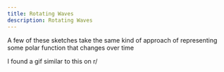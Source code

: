 ```yaml
---
title: Rotating Waves
description: Rotating Waves
---
```


A few of these sketches take the same kind of approach of representing some polar function that changes over time

I found a gif similar to this on r/

